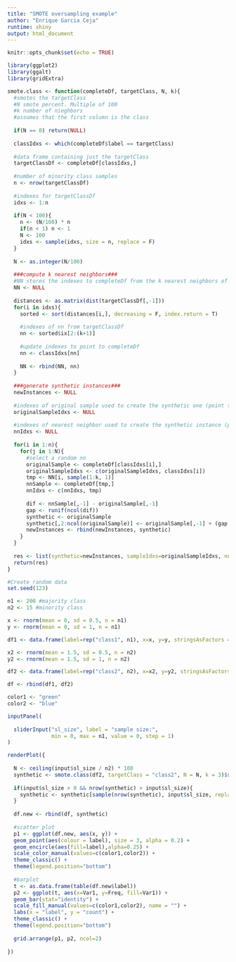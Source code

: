 ```yaml
---
title: "SMOTE oversampling example"
author: "Enrique Garcia Ceja"
runtime: shiny
output: html_document
---
```


```r
knitr::opts_chunk$set(echo = TRUE)
```
```r
library(ggplot2)
library(ggalt)
library(gridExtra)

smote.class <- function(completeDf, targetClass, N, k){
  #smotes the targetClass
  #N smote percent. Multiple of 100
  #k number of nieghbors
  #assumes that the first column is the class
  
  if(N == 0) return(NULL)
  
  classIdxs <- which(completeDf$label == targetClass)
  
  #data frame containing just the targetClass
  targetClassDf <- completeDf[classIdxs,]
  
  #number of minority class samples
  n <- nrow(targetClassDf)
  
  #indexes for targetClassDf
  idxs <- 1:n
  
  if(N < 100){
    n <- (N/100) * n
    if(n < 1) n <- 1
    N <- 100
    idxs <- sample(idxs, size = n, replace = F)
  }
  
  N <- as.integer(N/100)
  
  ###compute k nearest neighbors###
  #NN stores the indexes to completeDf from the k nearest neighbors of each instance in targetClassDf
  NN <- NULL
  
  distances <- as.matrix(dist(targetClassDf[,-1]))
  for(i in idxs){
    sorted <- sort(distances[i,], decreasing = F, index.return = T)
    
    #indexes of nn from targetClassDf
    nn <- sorted$ix[2:(k+1)]
    
    #update indexes to point to completeDf
    nn <- classIdxs[nn]
    
    NN <- rbind(NN, nn)
  }
  
  ###generate synthetic instances###
  newInstances <- NULL
  
  #indexes of original sample used to create the synthetic one (point to originalDf)
  originalSampleIdxs <- NULL
  
  #indexes of nearest neighbor used to create the synthetic instance (point to originalDf)
  nnIdxs <- NULL
  
  for(i in 1:n){
    for(j in 1:N){
      #select a random nn
      originalSample <- completeDf[classIdxs[i],]
      originalSampleIdxs <- c(originalSampleIdxs, classIdxs[i])
      tmp <- NN[i, sample(1:k, 1)]
      nnSample <- completeDf[tmp,]
      nnIdxs <- c(nnIdxs, tmp)
      
      dif <- nnSample[,-1] - originalSample[,-1]
      gap <- runif(ncol(dif))
      synthetic <- originalSample
      synthetic[,2:ncol(originalSample)] <- originalSample[,-1] + (gap * dif)
      newInstances <- rbind(newInstances, synthetic)
    }
  }
  
  res <- list(synthetic=newInstances, sampleIdxs=originalSampleIdxs, nnIdxs = nnIdxs)
  return(res)
}

```




```r
#Create random data
set.seed(123)

n1 <- 200 #majority class
n2 <- 15 #minority class

x <- rnorm(mean = 0, sd = 0.5, n = n1)
y <- rnorm(mean = 0, sd = 1, n = n1)

df1 <- data.frame(label=rep("class1", n1), x=x, y=y, stringsAsFactors = T)

x2 <- rnorm(mean = 1.5, sd = 0.5, n = n2)
y2 <- rnorm(mean = 1.5, sd = 1, n = n2)

df2 <- data.frame(label=rep("class2", n2), x=x2, y=y2, stringsAsFactors = T)

df <- rbind(df1, df2)

```


```r
color1 <- "green"
color2 <- "blue"

inputPanel(
  
  sliderInput("sl_size", label = "sample size:",
              min = 0, max = n1, value = 0, step = 1)
)

renderPlot({
  
  N <- ceiling(input$sl_size / n2) * 100
  synthetic <- smote.class(df2, targetClass = "class2", N = N, k = 3)$synthetic
  
  if(input$sl_size > 0 && nrow(synthetic) > input$sl_size){
    synthetic <- synthetic[sample(nrow(synthetic), input$sl_size, replace = F),]
  }
  
  df.new <- rbind(df, synthetic)
  
  #scatter plot
  p1 <- ggplot(df.new, aes(x, y)) +
  geom_point(aes(colour = label), size = 3, alpha = 0.2) +
  geom_encircle(aes(fill=label),alpha=0.25) +
  scale_color_manual(values=c(color1,color2)) +
  theme_classic() +
  theme(legend.position="bottom")
  
  #barplot
  t <- as.data.frame(table(df.new$label))
  p2 <- ggplot(t, aes(x=Var1, y=Freq, fill=Var1)) +
  geom_bar(stat="identity") +
  scale_fill_manual(values=c(color1,color2), name = "") +
  labs(x = "label", y = "count") +
  theme_classic() +
  theme(legend.position="bottom")
  
  grid.arrange(p1, p2, ncol=2)
  
})


```
